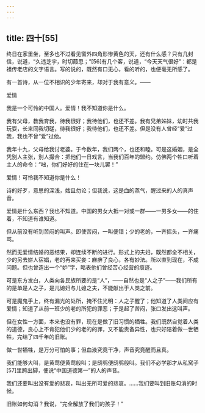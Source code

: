 ```yaml
---
---
---
```

title: 四十[55]
---




终日在家里坐，至多也不过看见窗外四角形惨黄色的天，还有什么感？只有几封信，说道，“久违芝宇，时切葭思；”[56]有几个客，说道，“今天天气很好”：都是祖传老店的文字语言。写的说的，既然有口无心，看的听的，也便毫无所感了。

有一首诗，从一位不相识的少年寄来，却对于我有意义。——

爱情

我是一个可怜的中国人。爱情！我不知道你是什么。

我有父母，教我育我，待我很好；我待他们，也还不差。我有兄弟姊妹，幼时共我玩耍，长来同我切磋，待我很好；我待他们，也还不差。但是没有人曾经“爱”过我，我也不曾“爱”过他。

我年十九，父母给我讨老婆。于今数年，我们两个，也还和睦。可是这婚姻，是全凭别人主张，别人撮合：把他们一日戏言，当我们百年的盟约。仿佛两个牲口听着主人的命令：“咄，你们好好的住在一块儿罢！”

爱情！可怜我不知道你是什么！

诗的好歹，意思的深浅，姑且勿论；但我说，这是血的蒸气，醒过来的人的真声音。

爱情是什么东西？我也不知道。中国的男女大抵一对或一群——一男多女——的住着，不知道有谁知道。

但从前没有听到苦闷的叫声。即使苦闷，一叫便错；少的老的，一齐摇头，一齐痛骂。

然而无爱情结婚的恶结果，却连续不断的进行。形式上的夫妇，既然都全不相关，少的另去姘人宿娼，老的再来买妾：麻痹了良心，各有妙法。所以直到现在，不成问题。但也曾造出一个“妒”字，略表他们曾经苦心经营的痕迹。

可是东方发白，人类向各民族所要的是“人”，——自然也是“人之子”——我们所有的是单是人之子，是儿媳妇与儿媳之夫，不能献出于人类之前。

可是魔鬼手上，终有漏光的处所，掩不住光明：人之子醒了；他知道了人类间应有爱情；知道了从前一班少的老的所犯的罪恶；于是起了苦闷，张口发出这叫声。

但在女性一方面，本来也没有罪，现在是做了旧习惯的牺牲。我们既然自觉着人类的道德，良心上不肯犯他们少的老的的罪，又不能责备异性，也只好陪着做一世牺牲，完结了四千年的旧账。

做一世牺牲，是万分可怕的事；但血液究竟干净，声音究竟醒而且真。

我们能够大叫，是黄莺便黄莺般叫；是鸱鸮便鸱鸮般叫。我们不必学那才从私窝子[57]里跨出脚，便说“中国道德第一”的人的声音。

我们还要叫出没有爱的悲哀，叫出无所可爱的悲哀。……我们要叫到旧账勾消的时候。

旧账如何勾消？我说，“完全解放了我们的孩子！”